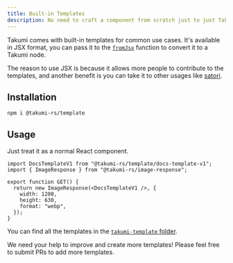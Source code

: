 ```yaml
---
title: Built-in Templates
description: No need to craft a component from scratch just to just Takumi.
---
```


Takumi comes with built-in templates for common use cases. It's available in JSX format, you can pass it to the [`fromJsx`](/docs/deep-dives/from-jsx-helper) function to convert it to a Takumi node.

The reason to use JSX is because it allows more people to contribute to the templates, and another benefit is you can take it to other usages like [satori](https://github.com/vercel/satori).

## Installation

```npm
npm i @takumi-rs/template
```

## Usage

Just treat it as a normal React component.

```tsx
import DocsTemplateV1 from "@takumi-rs/template/docs-template-v1";
import { ImageResponse } from "@takumi-rs/image-response";

export function GET() {
  return new ImageResponse(<DocsTemplateV1 />, {
    width: 1200,
    height: 630,
    format: "webp",
  });
}
```

You can find all the templates in the [`takumi-template` folder](https://github.com/kane50613/takumi/tree/master/takumi-template/src/templates).

We need your help to improve and create more templates! Please feel free to submit PRs to add more templates.
